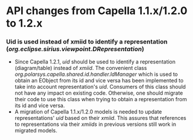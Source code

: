 = API changes from Capella 1.1.x/1.2.0 to 1.2.x =

=== Uid is used instead of xmiid to identify a representation (''org.eclipse.sirius.viewpoint.DRepresentation'') ===
* Since Capella 1.2.1, ''uid'' should be used to identify a representation (diagram/table) instead of ''xmiid''. The convenient class ''org.polarsys.capella.shared.id.handler.IdManager'' which is used to obtain an EObject from its id and vice versa has been implemented to take into account representation's ''uid''. Consumers of this class should not have any impact on existing code. Otherwise, one should migrate their code to use this class when trying to obtain a representation from its id and vice versa.
* A migration of Capella 1.1.x/1.2.0 models is needed to update representations' ''uid'' based on their ''xmiid''. This assures that references to representations via their ''xmiids'' in previous versions still work in migrated models.